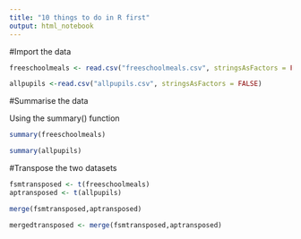 ---
title: "10 things to do in R first"
output: html_notebook
---

#Import the data

```{r}
freeschoolmeals <- read.csv("freeschoolmeals.csv", stringsAsFactors = FALSE)

allpupils <-read.csv("allpupils.csv", stringsAsFactors = FALSE)

```

#Summarise the data

Using the summary() function

```{r}
summary(freeschoolmeals)

summary(allpupils)
```
#Transpose the two datasets

```{r}
fsmtransposed <- t(freeschoolmeals)
aptransposed <- t(allpupils)

```

```{r}
merge(fsmtransposed,aptransposed)
```

```{r}
mergedtransposed <- merge(fsmtransposed,aptransposed)
```